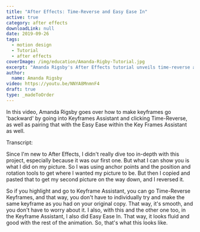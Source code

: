 ```yaml
---
title: "After Effects: Time-Reverse and Easy Ease In"
active: true
category: after effects
downloadLink: null
date: 2019-09-26
tags:
  - motion design
  - Tutorial
  - after effects
coverImage: /img/education/Amanda-Rigby-Tutorial.jpg
excerpt: "Amanda Rigsby's After Effects tutorial unveils time-reverse and Easy Ease In techniques for fluid animations. Learn to use Keyframes Assistant effectively."
author:
  name: Amanda Rigsby
video: https://youtu.be/NNYA8MnmnF4
draft: true
type: _madeToOrder
---
```


In this video, Amanda Rigsby goes over how to make keyframes go 'backward' by going into Keyframes Assistant and clicking Time-Reverse, as well as pairing that with the Easy Ease within the Key Frames Assistant as well.

Transcript:

Since I'm new to After Effects, I didn't really dive too in-depth with this project, especially because it was our first one. But what I can show you is what I did on my picture. So I was using anchor points and the position and rotation tools to get where I wanted my picture to be. But then I copied and pasted that to get my second picture on the way down, and I reversed it.

So if you highlight and go to Keyframe Assistant, you can go Time-Reverse Keyframes, and that way, you don't have to individually try and make the same keyframe as you had on your original copy. That way, it's smooth, and you don't have to worry about it. I also, with this and the other one too, in the Keyframe Assistant, I also did Easy Ease In. That way, it looks fluid and good with the rest of the animation. So, that's what this looks like.
